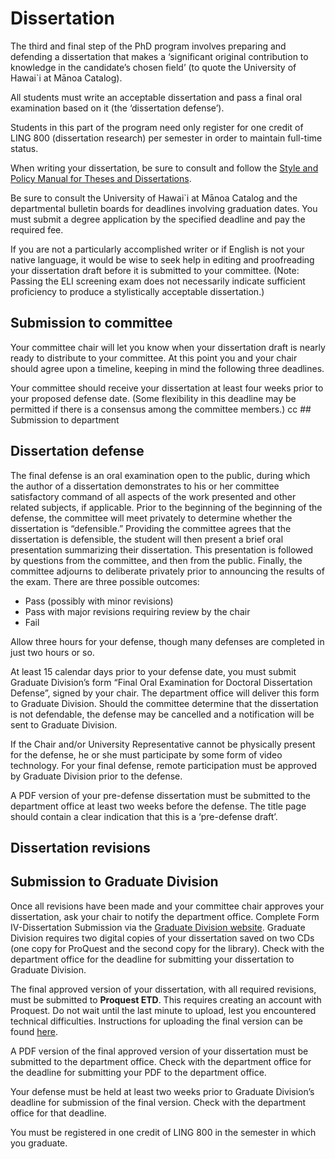 # Dissertation {#dissertation}
The third and final step of the PhD program involves preparing and defending a dissertation that makes a ‘significant original contribution to knowledge in the candidate’s chosen field’ (to quote the University of Hawai`i at Mānoa Catalog).

All students must write an acceptable dissertation and pass a final oral examination based on it (the ‘dissertation defense’).

Students in this part of the program need only register for one credit of LING 800 (dissertation research) per semester in order to maintain full-time status.

When writing your dissertation, be sure to consult and follow the [Style and Policy Manual for Theses and Dissertations](http://manoa.hawaii.edu/graduate/sites/manoa.hawaii.edu.graduate/files/documents/misc/tdstylepolicy_e.pdf). 

Be sure to consult the University of Hawai`i at Mānoa Catalog and the departmental bulletin boards for deadlines involving graduation dates. You must submit a degree application by the specified deadline and pay the required fee.

If you are not a particularly accomplished writer or if English is not your native language, it would be wise to seek help in editing and proofreading your dissertation draft before it is submitted to your committee. (Note: Passing the ELI screening exam does not necessarily indicate sufficient proficiency to produce a stylistically acceptable dissertation.) 

## Submission to committee
Your committee chair will let you know when your dissertation draft is nearly ready to distribute to your committee. At this point you and your chair should agree upon a timeline, keeping in mind the following three deadlines.

Your committee should receive your dissertation at least four weeks prior to your proposed defense date. (Some flexibility in this deadline may be permitted if there is a consensus among the committee members.)
cc
## Submission to department

## Dissertation defense
The final defense is an oral examination open to the public, during which the author of a  dissertation demonstrates to his or her committee satisfactory command of all aspects of the work presented and other related subjects, if applicable. Prior to  the beginning of the beginning of the defense, the committee will meet privately to determine whether the dissertation is "defensible." Providing the committee agrees that the dissertation is defensible, the student will then present a brief oral presentation summarizing their dissertation. This presentation is followed by questions from the committee, and then from the public. Finally, the committee adjourns to deliberate privately prior to announcing the results of the exam. There are three possible outcomes:

- Pass (possibly with minor revisions)
- Pass with major revisions requiring review by the chair
- Fail

Allow three hours for your defense, though many defenses are completed in just two hours or so. 

At least 15 calendar days prior to your defense date, you must submit Graduate Division’s form “Final Oral Examination for Doctoral Dissertation Defense”, signed by your chair. The department office will deliver this form to Graduate Division. Should the committee determine that the dissertation is not defendable, the defense may be cancelled and a notification will be sent to Graduate Division.

If the Chair and/or University Representative cannot be physically present for the defense, he or she must participate by some form of video technology. For your final defense, remote participation must be approved by Graduate Division prior to the defense.

A PDF version of your pre-defense dissertation must be submitted to the department office at least two weeks before the defense. The title page should contain a clear indication that this is a ‘pre-defense draft’.

## Dissertation revisions

## Submission to Graduate Division
Once all revisions have been made and your committee chair approves your dissertation, ask your chair to notify the department office. Complete Form IV-Dissertation Submission via the [Graduate Division website](https://manoa.hawaii.edu/graduate/forms/). Graduate Division requires two digital copies of your dissertation saved on two CDs (one copy for ProQuest and the second copy for the library). Check with the department office for the deadline for submitting your dissertation to Graduate Division.

The final approved version of your dissertation, with all required revisions, must be submitted to **Proquest ETD**. This requires creating an account with Proquest. Do not wait until the last minute to upload, lest you encountered technical difficulties. Instructions for uploading the final version can be found [here](https://manoa.hawaii.edu/graduate/proquest-etd-submission-publication/).

A PDF version of the final approved version of your dissertation must be submitted to the department office. Check with the department office for the deadline for submitting your PDF to the department office.



Your defense must be held at least two weeks prior to Graduate Division’s deadline for submission of the final version. Check with the department office for that deadline.





You must be registered in one credit of LING 800 in the semester in which you graduate.





